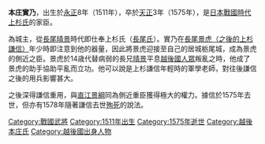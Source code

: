 {{Japanese|japanese=本庄 実乃|kana=ほんじょう じつの (さねより)|romaji=Honjō Jitsuno (Saneyori)}}
'''本庄實乃'''，出生於[[永正|永正]]8年（1511年），卒於[[天正_(日本)|天正]]3年（1575年），是[[戰國_(日本)|日本戰國時代]][[上杉氏|上杉氏]]的家臣。

為{{tsl|ja|栃尾城}}城主，從[[長尾晴景|長尾晴景]]時代即仕奉上杉氏（[[長尾氏|長尾氏]]）。實乃在[[上杉謙信|長尾景虎（之後的上杉謙信）]]年少時即注意到他的器量，因此將景虎迎接至自己的居城栃尾城，成為景虎的側近之臣。景虎於14歳代替病弱的長兄[[長尾晴景|晴景]]平息[[越後|越後]][[國人眾|國人眾]]叛亂之時，他成了景虎的助手協助平亂而立功。他可以說是上杉謙信年輕時的軍學老師，對往後謙信之後的用兵影響甚大。

之後深得謙信重用，與[[直江景綱|直江景綱]]同為側近重臣獲得極大的權力。據信於1575年去世，但亦有1578年隨著謙信去世[[殉死|殉死]]的說法。

{{DEFAULTSORT:Honjou Jitsuno}}

[[Category:戰國武將|Category:戰國武將]]
[[Category:1511年出生|Category:1511年出生]]
[[Category:1575年逝世|Category:1575年逝世]]
[[Category:越後本庄氏|Category:越後本庄氏]]
[[Category:越後國出身人物|Category:越後國出身人物]]
